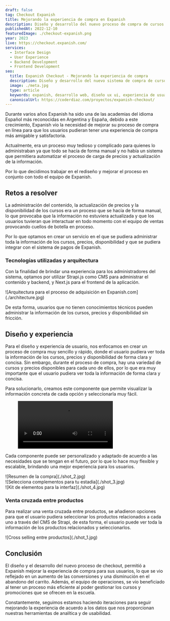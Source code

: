 ```yaml
---
draft: false
tag: Checkout Expanish
title: Mejorando la experiencia de compra en Expanish
description: Diseño y desarrollo del nuevo proceso de compra de cursos para Expanish, una escuela donde puedes aprender el idioma Español con sedes en Argentina y España.
publishedAt: 2022-12-10
featuredImage: ./checkout-expanish.png
year: 2023
live: https://checkout.expanish.com/
services:
  - Interface Design
  - User Experience
  - Backend Development
  - Frontend Development
seo:
  title: Expanish Checkout - Mejorando la experiencia de compra
  description: Diseño y desarrollo del nuevo sistema de compra de cursos para Expanish.com, una escuela donde puedes aprender el idioma Español con sede en España y Argentina.
  image: ./meta.jpg
  type: article
  keywords: expanish, desarrollo web, diseño ux ui, experiencia de usuario, sistema de compra, checkout, diseño de interfaz de usuario, desarrollo backend, desarrollo frontend,
  canonicalUrl: https://coderdiaz.com/proyectos/expanish-checkout/
---
```


Durante varios años Expanish ha sido una de las academias del idioma Español más reconocidas en Argentina y España, debido a este crecimiento, Expanish vio la necesidad de mejorar su proceso de compra en línea para que los usuarios pudieran tener una experiencia de compra más amigable y satisfactoria.

Actualmente, era un proceso muy tedioso y complicado para quienes lo administraban ya que todo se hacía de forma manual y no había un sistema que permitiera automatizar el proceso de carga de precios y actualización de la información.

Por lo que decidimos trabajar en el rediseño y mejorar el proceso en conjunto con todo el equipo de Expanish.

## Retos a resolver

La administración del contenido, la actualización de precios y la disponibilidad de los cursos era un proceso que se hacía de forma manual, lo que provocaba que la información no estuviera actualizada y que los usuarios tuvieran que interactuar en todo momento con el equipo de ventas provocando cuellos de botella en proceso.

Por lo que optamos en crear un servicio en el que se pudiera administrar toda la información de los cursos, precios, disponibilidad y que se pudiera integrar con el sistema de pagos de Expanish.

### Tecnologías utilizadas y arquitectura
Con la finalidad de brindar una experiencia para los administradores del sistema, optamos por utilizar Strapi.js como CMS para administrar el contenido y backend, y Next.js para el frontend de la aplicación.

<div class="flex flex-col gap-4 not-prose md:-mx-10 my-6 md:my-12">
  ![Arquitectura para el proceso de adquisición en Expanish.com](./architecture.jpg)
</div>

De esta forma, usuarios que no tienen conocimientos técnicos pueden administrar la información de los cursos, precios y disponibilidad sin fricción.

## Diseño y experiencia

Para el diseño y experiencia de usuario, nos enfocamos en crear un proceso de compra muy sencillo y rápido, donde el usuario pudiera ver toda la información de los cursos, precios y disponibilidad de forma clara y concisa. Sin embargo, durante el proceso de compra, hay una variedad de cursos y precios disponibles para cada uno de ellos, por lo que era muy importante que el usuario pudiera ver toda la información de forma clara y concisa.

<Quote
  content="En Expanish, buscamos siempre brindar la mejor experiencia de compra para nuestros estudiantes, para que así, no haya dudas al momento de elegir un curso."
  avatar={Agustin}
  avatarAlt="Avatar de Agustin Vignale"
  author="Agustin Vignale"
  jobTitle="Co-fundador y Director comercial"
/>

Para solucionarlo, creamos este componente que permite visualizar la información concreta de cada opción y seleccionarla muy fácil.

<figure class="h-auto w-full">
  <video class="m-auto rounded-lg bg-background" loop controls autoplay src={OptionsVideo} />
</figure>

Cada componente puede ser personalizado y adaptado de acuerdo a las necesidades que se tengan en el futuro, por lo que lo hace muy flexible y escalable, brindando una mejor experiencia para los usuarios.

<div class="flex flex-col gap-4 not-prose md:-mx-10 my-6 md:my-12">
  <div class="grid grid-cols-2 gap-4 not-prose">
    <div class="relative">
      ![Resumen de la compra](./shot_2.jpg)
    </div>
    <div class="relative">
      ![Selecciona complementos para tu estadia](./shot_3.jpg)
    </div>
  </div>
  <div class="relative">
    ![Kit de elementos para la interfaz](./shot_4.jpg)
  </div>
</div>

### Venta cruzada entre productos

Para realizar una venta cruzada entre productos, se añadieron opciones para que el usuario pudiera seleccionar los productos relacionados a cada uno a través del CMS de Strapi, de esta forma, el usuario puede ver toda la información de los productos relacionados y seleccionarlos.

<div class="flex flex-col gap-4 not-prose md:-mx-10 my-6 md:my-12">
  <div class="relative">
    ![Cross selling entre productos](./shot_1.jpg)
  </div>
</div>

## Conclusión
El diseño y el desarrollo del nuevo 
proceso de checkout, permitió a Expanish mejorar la experiencia de compra para sus usuarios, lo que se vio reflejado en un aumento de las conversiones y una disminución en el abandono del carrito. Además, el equipo de operaciones, se vio beneficiado al tener un proceso más eficiente al poder gestionar los cursos y promociones que se ofrecen en la escuela.

Constantemente, seguimos estamos haciendo iteraciones para seguir mejorando la experiencia de acuerdo a los datos que nos proporcionan nuestras herramientas de analítica y de usabilidad.